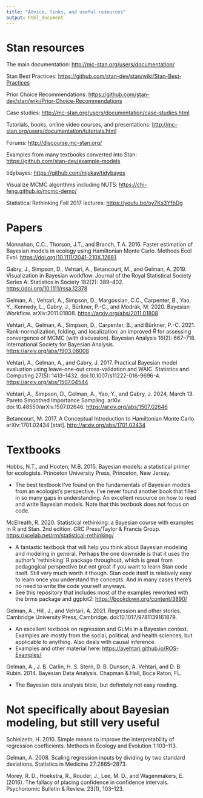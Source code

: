 ```yaml
---
title: "Advice, links, and useful resources"
output: html_document
---
```


# Stan resources

The main documentation:
<http://mc-stan.org/users/documentation/>

Stan Best Practices:
<https://github.com/stan-dev/stan/wiki/Stan-Best-Practices>

Prior Choice Recommendations:
<https://github.com/stan-dev/stan/wiki/Prior-Choice-Recommendations>

Case studies:
<http://mc-stan.org/users/documentation/case-studies.html>

Tutorials, books, online video courses, and presentations:
<http://mc-stan.org/users/documentation/tutorials.html>

Forums:
<http://discourse.mc-stan.org/>

Examples from many textbooks converted into Stan:
<https://github.com/stan-dev/example-models>

tidybayes:
<https://github.com/mjskay/tidybayes>

Visualize MCMC algorithms including NUTS:
<https://chi-feng.github.io/mcmc-demo/>

Statistical Rethinking Fall 2017 lectures:
<https://youtu.be/oy7Ks3YfbDg>

# Papers

Monnahan, C.C., Thorson, J.T., and Branch, T.A. 2016. Faster estimation of Bayesian models in ecology using Hamiltonian Monte Carlo. Methods Ecol Evol. <https://doi.org/10.1111/2041-210X.12681>.

Gabry, J., Simpson, D., Vehtari, A., Betancourt, M., and Gelman, A. 2019. Visualization in Bayesian workflow. Journal of the Royal Statistical Society Series A: Statistics in Society 182(2): 389–402. <https://doi.org/10.1111/rssa.12378>

Gelman, A., Vehtari, A., Simpson, D., Margossian, C.C., Carpenter, B., Yao, Y., Kennedy, L., Gabry, J., Bürkner, P.-C., and Modrák, M. 2020. Bayesian Workflow. arXiv:2011.01808. <https://arxiv.org/abs/2011.01808>

Vehtari, A., Gelman, A., Simpson, D., Carpenter, B., and Bürkner, P.-C. 2021. Rank-normalization, folding, and localization: an improved $\hat{R}$ for assessing convergence of MCMC (with discussion). Bayesian Analysis 16(2): 667–718. International Society for Bayesian Analysis. <https://arxiv.org/abs/1903.08008>

Vehtari, A., Gelman, A., and Gabry, J. 2017. Practical Bayesian model evaluation using leave-one-out cross-validation and WAIC. Statistics and Computing 27(5): 1413–1432. doi:10.1007/s11222-016-9696-4. <https://arxiv.org/abs/1507.04544>

Vehtari, A., Simpson, D., Gelman, A., Yao, Y., and Gabry, J. 2024, March 13. Pareto Smoothed Importance Sampling. arXiv. doi:10.48550/arXiv.1507.02646. <https://arxiv.org/abs/1507.02646>

Betancourt, M. 2017. A Conceptual Introduction to Hamiltonian Monte Carlo. arXiv:1701.02434 [stat]. <http://arxiv.org/abs/1701.02434>

# Textbooks 

Hobbs, N.T., and Hooten, M.B. 2015. Bayesian models: a statistical primer for ecologists. Princeton University Press, Princeton, New Jersey.

- The best textbook I've found on the fundamentals of Bayesian models from an ecologist's perspective. I've never found another book that filled in so many gaps in understanding. An excellent resource on how to read and write Bayesian models. Note that this textbook does not focus on code. 

McElreath, R. 2020. Statistical rethinking: a Bayesian course with examples in R and Stan. 2nd edition. CRC Press/Taylor & Francis Group.
<https://xcelab.net/rm/statistical-rethinking/>

- A fantastic textbook that will help you think about Bayesian modeling and modeling in general. Perhaps the one downside is that it uses the author's 'rethinking' R package throughout, which is great from pedagogical perspective but not great if you want to learn Stan code itself. Still very much worth it though. Stan code itself is relatively easy to learn once you understand the concepts. And in many cases there's no need to write the code yourself anyways. 
- See this repository that includes most of the examples reworked with the brms package and ggplot2: <https://bookdown.org/content/3890/>

Gelman, A., Hill, J., and Vehtari, A. 2021. Regression and other stories. Cambridge University Press, Cambridge. doi:10.1017/9781139161879.

- An excellent textbook on regression and GLMs in a Bayesian context. Examples are mostly from the social, political, and health sciences, but applicable to anything. Also deals with causal inference.
- Examples and other material here: <https://avehtari.github.io/ROS-Examples/>

Gelman, A., J. B. Carlin, H. S. Stern, D. B. Dunson, A. Vehtari, and D. B. Rubin. 2014. Bayesian Data Analysis. Chapman & Hall, Boca Raton, FL.

- The Bayesian data analysis bible, but definitely not easy reading.

# Not specifically about Bayesian modeling, but still very useful

Schielzeth, H. 2010. Simple means to improve the interpretability of regression coefficients. Methods in Ecology and Evolution 1:103–113.

Gelman, A. 2008. Scaling regression inputs by dividing by two standard deviations. Statistics in Medicine 27:2865–2873.

Morey, R. D., Hoekstra, R., Rouder, J., Lee, M. D., and Wagenmakers, E. (2016). The fallacy of placing confidence in confidence intervals. Psychonomic Bulletin & Review. 23(1), 103–123.
